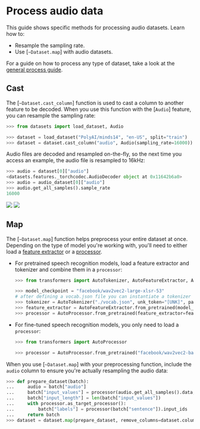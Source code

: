 # Process audio data

This guide shows specific methods for processing audio datasets. Learn how to:

- Resample the sampling rate.
- Use [`~Dataset.map`] with audio datasets.

For a guide on how to process any type of dataset, take a look at the <a class="underline decoration-sky-400 decoration-2 font-semibold" href="./process">general process guide</a>.

## Cast

The [`~Dataset.cast_column`] function is used to cast a column to another feature to be decoded. When you use this function with the [`Audio`] feature, you can resample the sampling rate:

```py
>>> from datasets import load_dataset, Audio

>>> dataset = load_dataset("PolyAI/minds14", "en-US", split="train")
>>> dataset = dataset.cast_column("audio", Audio(sampling_rate=16000))
```

Audio files are decoded and resampled on-the-fly, so the next time you access an example, the audio file is resampled to 16kHz:

```py
>>> audio = dataset[0]["audio"]
<datasets.features._torchcodec.AudioDecoder object at 0x11642b6a0>
>>> audio = audio_dataset[0]["audio"]
>>> audio.get_all_samples().sample_rate
16000
```

<div class="flex justify-center">
  <img
    class="block dark:hidden"
    src="https://huggingface.co/datasets/huggingface/documentation-images/resolve/main/datasets/resample.gif"
  />
  <img
    class="hidden dark:block"
    src="https://huggingface.co/datasets/huggingface/documentation-images/resolve/main/datasets/resample-dark.gif"
  />
</div>

## Map

The [`~Dataset.map`] function helps preprocess your entire dataset at once. Depending on the type of model you're working with, you'll need to either load a [feature extractor](https://huggingface.co/docs/transformers/model_doc/auto#transformers.AutoFeatureExtractor) or a [processor](https://huggingface.co/docs/transformers/model_doc/auto#transformers.AutoProcessor).

- For pretrained speech recognition models, load a feature extractor and tokenizer and combine them in a `processor`:

  ```py
  >>> from transformers import AutoTokenizer, AutoFeatureExtractor, AutoProcessor

  >>> model_checkpoint = "facebook/wav2vec2-large-xlsr-53"
  # after defining a vocab.json file you can instantiate a tokenizer object:
  >>> tokenizer = AutoTokenizer("./vocab.json", unk_token="[UNK]", pad_token="[PAD]", word_delimiter_token="|")
  >>> feature_extractor = AutoFeatureExtractor.from_pretrained(model_checkpoint)
  >>> processor = AutoProcessor.from_pretrained(feature_extractor=feature_extractor, tokenizer=tokenizer)
  ```

- For fine-tuned speech recognition models, you only need to load a `processor`:

  ```py
  >>> from transformers import AutoProcessor

  >>> processor = AutoProcessor.from_pretrained("facebook/wav2vec2-base-960h")
  ```

When you use [`~Dataset.map`] with your preprocessing function, include the `audio` column to ensure you're actually resampling the audio data:

```py
>>> def prepare_dataset(batch):
...     audio = batch["audio"]
...     batch["input_values"] = processor(audio.get_all_samples().data, sampling_rate=audio["sampling_rate"]).input_values[0]
...     batch["input_length"] = len(batch["input_values"])
...     with processor.as_target_processor():
...         batch["labels"] = processor(batch["sentence"]).input_ids
...     return batch
>>> dataset = dataset.map(prepare_dataset, remove_columns=dataset.column_names)
```
